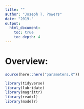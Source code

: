 ```yaml
---
title: ""
author: "Joseph T. Powers"
date: "2019-"
output: 
  html_document:
    toc: true
    toc_depth: 4
---
```


# Overview: 

```r
source(here::here("parameters.R"))

library(tidyverse) 
library(lubridate)
library(magrittr) 
library(readxl) 
library(modelr)
```


